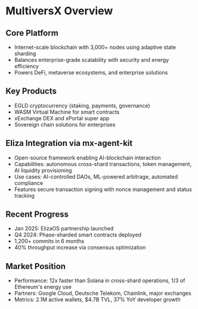 # MultiversX Overview

## Core Platform

- Internet-scale blockchain with 3,000+ nodes using adaptive state sharding
- Balances enterprise-grade scalability with security and energy efficiency
- Powers DeFi, metaverse ecosystems, and enterprise solutions

## Key Products

- EGLD cryptocurrency (staking, payments, governance)
- WASM Virtual Machine for smart contracts
- xExchange DEX and xPortal super app
- Sovereign chain solutions for enterprises

## Eliza Integration via mx-agent-kit

- Open-source framework enabling AI-blockchain interaction
- Capabilities: autonomous cross-shard transactions, token management, AI liquidity provisioning
- Use cases: AI-controlled DAOs, ML-powered arbitrage, automated compliance
- Features secure transaction signing with nonce management and status tracking

## Recent Progress

- Jan 2025: ElizaOS partnership launched
- Q4 2024: Phase-sharded smart contracts deployed
- 1,200+ commits in 6 months
- 40% throughput increase via consensus optimization

## Market Position

- Performance: 12x faster than Solana in cross-shard operations, 1/3 of Ethereum's energy use
- Partners: Google Cloud, Deutsche Telekom, Chainlink, major exchanges
- Metrics: 2.1M active wallets, $4.7B TVL, 37% YoY developer growth
